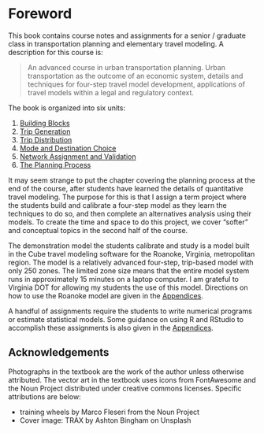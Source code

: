# Foreword {.unnumbered}

This book contains course notes and assignments for a senior / graduate class in
transportation planning and elementary travel modeling. A description for this
course is:

> An advanced course in urban transportation planning. Urban transportation as
> the outcome of an economic system, details and techniques for four-step travel
> model development, applications of travel models within a legal and regulatory
> context.

The book is organized into six units:

1.  [Building Blocks](#chap-blocks)
2.  [Trip Generation](#chap-tripgen)
3.  [Trip Distribution](#chap-distribution)
4.  [Mode and Destination Choice](#chap-modechoice)
5.  [Network Assignment and Validation](#chap-assignment)
6.  [The Planning Process](#chap-process)

It may seem strange to put the chapter covering the planning process at the end
of the course, after students have learned the details of quantitative travel
modeling. The purpose for this is that I assign a term project where the
students build and calibrate a four-step model as they learn the techniques to
do so, and then complete an alternatives analysis using their models. To create
the time and space to do this project, we cover "softer" and conceptual topics
in the second half of the course.

The demonstration model the students calibrate and study is a model built in the
Cube travel modeling software for the Roanoke, Virginia, metropolitan region.
The model is a relatively advanced four-step, trip-based model with only 250
zones. The limited zone size means that the entire model system runs in
approximately 15 minutes on a laptop computer. I am grateful to Virginia DOT for
allowing my students the use of this model. Directions on how to use the Roanoke
model are given in the [Appendices](#app-demomodel).

A handful of assignments require the students to write numerical programs or
estimate statistical models. Some guidance on using R and RStudio to accomplish
these assignments is also given in the [Appendices](#app-rstudio).

## Acknowledgements {.unnumbered}

Photographs in the textbook are the work of the author unless otherwise
attributed. The vector art in the textbook uses icons from FontAwesome and the
Noun Project distributed under creative commons licenses. Specific attributions
are below:

-   training wheels by Marco Fleseri from the Noun Project
-   Cover image: TRAX by Ashton Bingham on Unsplash

